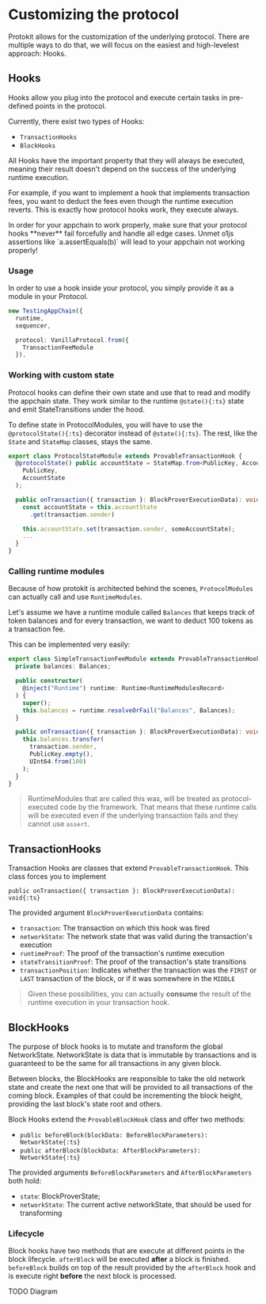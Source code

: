 
# Customizing the protocol

Protokit allows for the customization of the underlying protocol.
There are multiple ways to do that, we will focus on the easiest and high-levelest approach: Hooks.

## Hooks

Hooks allow you plug into the protocol and execute certain tasks in pre-defined points in the protocol.

Currently, there exist two types of Hooks:
- `TransactionHooks`
- `BlockHooks`

All Hooks have the important property that they will always be executed, meaning their result doesn't depend on the success of the underlying runtime execution.

For example, if you want to implement a hook that implements transaction fees, you want to deduct the fees even though the runtime execution reverts.
This is exactly how protocol hooks work, they execute always.

<Callout type="warning" emoji="⚠️">
In order for your appchain to work properly, make sure that your protocol hooks **never** fail forcefully and handle all edge cases.
Unmet o1js assertions like `a.assertEquals(b)` will lead to your appchain not working properly!
</Callout>

### Usage

In order to use a hook inside your protocol, you simply provide it as a module in your Protocol.

```ts {5-7} showLineNumbers copy
new TestingAppChain({
  runtime,
  sequencer,

  protocol: VanillaProtocol.from({
    TransactionFeeModule
  }),
```


### Working with custom state

Protocol hooks can define their own state and use that to read and modify the appchain state.
They work similar to the runtime `@state(){:ts}` state and emit StateTransitions under the hood.

To define state in ProtocolModules, you will have to use the `@protocolState(){:ts}` decorator instead of `@state(){:ts}`.
The rest, like the `State` and `StateMap` classes, stays the same.

```ts {2-5,8-9,11} showLineNumbers filename="ProtocolStateModule" copy
export class ProtocolStateModule extends ProvableTransactionHook {
  @protocolState() public accountState = StateMap.from<PublicKey, AccountState>(
    PublicKey,
    AccountState
  );

  public onTransaction({ transaction }: BlockProverExecutionData): void {
    const accountState = this.accountState
      .get(transaction.sender)

    this.accountState.set(transaction.sender, someAccountState);
    ...
  }
}
```

### Calling runtime modules

Because of how protokit is architected behind the scenes, `ProtocolModules` can actually call and use `RuntimeModules`.

Let's assume we have a runtime module called `Balances` that keeps track of token balances and for every transaction, we want to deduct 100 tokens as a transaction fee.

This can be implemented very easily:

```ts {5,8,12-15} showLineNumbers filename="TransactionFeeModule" copy
export class SimpleTransactionFeeModule extends ProvableTransactionHook {
  private balances: Balances;

  public constructor(
    @inject("Runtime") runtime: Runtime<RuntimeModulesRecord>
  ) {
    super();
    this.balances = runtime.resolveOrFail("Balances", Balances);
  }

  public onTransaction({ transaction }: BlockProverExecutionData): void {
    this.balances.transfer(
      transaction.sender,
      PublicKey.empty(),
      UInt64.from(100)
    );
  }
}
```

> RuntimeModules that are called this was, will be treated as protocol-executed code by the framework.
That means that these runtime calls will be executed even if the underlying transaction fails and they cannot use `assert`.


## TransactionHooks

Transaction Hooks are classes that extend `ProvableTransactionHook`.
This class forces you to implement

`public onTransaction({ transaction }: BlockProverExecutionData): void{:ts}`

The provided argument `BlockProverExecutionData` contains:

- `transaction`: The transaction on which this hook was fired
- `networkState`: The network state that was valid during the transaction's execution
- `runtimeProof`: The proof of the transaction's runtime execution
- `stateTransitionProof`: The proof of the transaction's state transitions
- `transactionPosition`: Indicates whether the transaction was the `FIRST` or `LAST` transaction of the block, or if it was somewhere in the `MIDDLE`

> Given these possibilities, you can actually **consume** the result of the runtime execution in your transaction hook.

## BlockHooks

The purpose of block hooks is to mutate and transform the global NetworkState.
NetworkState is data that is immutable by transactions and is guaranteed to be the same for all transactions in any given block.

Between blocks, the BlockHooks are responsible to take the old network state and create the next one that will be provided to all transactions of the coming block.
Examples of that could be incrementing the block height, providing the last block's state root and others.

Block Hooks extend the `ProvableBlockHook` class and offer two methods:

- `public beforeBlock(blockData: BeforeBlockParameters): NetworkState{:ts}`
- `public afterBlock(blockData: AfterBlockParameters): NetworkState{:ts}`

The provided arguments `BeforeBlockParameters` and `AfterBlockParameters` both hold:

- `state`: BlockProverState;
- `networkState`: The current active networkState, that should be used for transforming

### Lifecycle

Block hooks have two methods that are execute at different points in the block lifecycle.
`afterBlock` will be executed **after** a block is finished.
`beforeBlock` builds on top of the result provided by the `afterBlock` hook and is execute right **before** the next block is processed.

TODO Diagram
